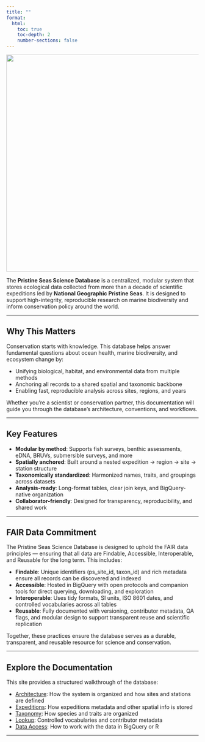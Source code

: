 ```yaml
---
title: ""
format:
  html:
    toc: true
    toc-depth: 2
    number-sections: false
---
```


![](images/ps_logo-01.png){fig-align="center" width="567"}

The **Pristine Seas Science Database** is a centralized, modular system that stores ecological data collected from more than a decade of scientific expeditions led by **National Geographic Pristine Seas**. It is designed to support high-integrity, reproducible research on marine biodiversity and inform conservation policy around the world.

------------------------------------------------------------------------

## Why This Matters

Conservation starts with knowledge. This database helps answer fundamental questions about ocean health, marine biodiversity, and ecosystem change by:

- Unifying biological, habitat, and environmental data from multiple methods
- Anchoring all records to a shared spatial and taxonomic backbone
- Enabling fast, reproducible analysis across sites, regions, and years

Whether you're a scientist or conservation partner, this documentation will guide you through the database’s architecture, conventions, and workflows.

------------------------------------------------------------------------

## Key Features

- **Modular by method**: Supports fish surveys, benthic assessments, eDNA, BRUVs, submersible surveys, and more
- **Spatially anchored**: Built around a nested expedition → region → site → station structure
- **Taxonomically standardized**: Harmonized names, traits, and groupings across datasets
- **Analysis-ready**: Long-format tables, clear join keys, and BigQuery-native organization
- **Collaborator-friendly**: Designed for transparency, reproducibility, and shared work

------------------------------------------------------------------------

## FAIR Data Commitment

The Pristine Seas Science Database is designed to uphold the FAIR data principles — ensuring that all data are Findable, Accessible, Interoperable, and Reusable for the long term. This includes:

- **Findable**: Unique identifiers (ps_site_id, taxon_id) and rich metadata ensure all records can be discovered and indexed
- **Accessible**: Hosted in BigQuery with open protocols and companion tools for direct querying, downloading, and exploration
- **Interoperable**: Uses tidy formats, SI units, ISO 8601 dates, and controlled vocabularies across all tables
- **Reusable**:  Fully documented with versioning, contributor metadata, QA flags, and modular design to support transparent reuse and scientific replication

Together, these practices ensure the database serves as a durable, transparent, and reusable resource for science and conservation.

------------------------------------------------------------------------

## Explore the Documentation

This site provides a structured walkthrough of the database:

- [Architecture](architecture.qmd): How the system is organized and how sites and stations are defined
- [Expeditions](expeditions.qmd): How expeditions metadata and other spatial info is stored
- [Taxonomy](taxonomy.qmd): How species and traits are organized
- [Lookup](lookup.qmd): Controlled vocabularies and contributor metadata
- [Data Access](access.qmd): How to work with the data in BigQuery or R


---
